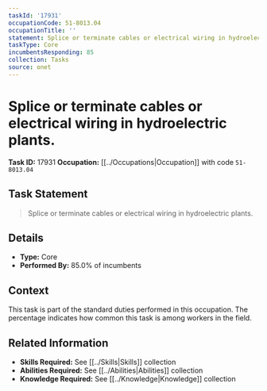 ```yaml
---
taskId: '17931'
occupationCode: 51-8013.04
occupationTitle: ''
statement: Splice or terminate cables or electrical wiring in hydroelectric plants.
taskType: Core
incumbentsResponding: 85
collection: Tasks
source: onet
---
```

# Splice or terminate cables or electrical wiring in hydroelectric plants.

**Task ID:** 17931
**Occupation:** [[../Occupations|Occupation]] with code `51-8013.04`

## Task Statement

> Splice or terminate cables or electrical wiring in hydroelectric plants.

## Details

- **Type:** Core
- **Performed By:** 85.0% of incumbents

## Context

This task is part of the standard duties performed in this occupation. The percentage indicates how common this task is among workers in the field.

## Related Information

- **Skills Required:** See [[../Skills|Skills]] collection
- **Abilities Required:** See [[../Abilities|Abilities]] collection
- **Knowledge Required:** See [[../Knowledge|Knowledge]] collection
